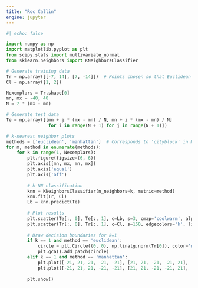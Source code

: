 ```yaml
---
title: "Roc Callin"
engine: jupyter
---
```


```python

#| echo: false

import numpy as np
import matplotlib.pyplot as plt
from scipy.stats import multivariate_normal
from sklearn.neighbors import KNeighborsClassifier

# Generate training data
Tr = np.array([[-7, 14], [7, -14]])  # Points chosen so that Euclidean decision boundaries go through (0,0)
Cl = np.array([1, 2])

Nexemplars = Tr.shape[0]
mn, mx = -40, 40
N = 2 * (mx - mn)

# Generate test data
Te = np.array([[mn + j * (mx - mn) / N, mn + i * (mx - mn) / N] 
                for i in range(N + 1) for j in range(N + 1)])

# k-nearest neighbor plots
methods = ['euclidean', 'manhattan']  # Corresponds to 'cityblock' in MATLAB
for m, method in enumerate(methods):
    for k in range(1, Nexemplars):
        plt.figure(figsize=(6, 6))
        plt.axis([mn, mx, mn, mx])
        plt.axis('equal')
        plt.axis('off')
        
        # k-NN classification
        knn = KNeighborsClassifier(n_neighbors=k, metric=method)
        knn.fit(Tr, Cl)
        Lb = knn.predict(Te)
        
        # Plot results
        plt.scatter(Te[:, 0], Te[:, 1], c=Lb, s=3, cmap='coolwarm', alpha=0.5)
        plt.scatter(Tr[:, 0], Tr[:, 1], c=Cl, s=150, edgecolors='k', linewidth=2, cmap='coolwarm')
        
        # Draw decision boundaries for k=1
        if k == 1 and method == 'euclidean':
            circle = plt.Circle((0, 0), np.linalg.norm(Tr[0]), color='m', fill=False)
            plt.gca().add_patch(circle)
        elif k == 1 and method == 'manhattan':
            plt.plot([-21, 21, 21, -21, -21], [21, 21, -21, -21, 21], 'r')
            plt.plot([-21, 21, 21, -21, -21], [21, 21, -21, -21, 21], 'b')
        
        plt.show()

```
